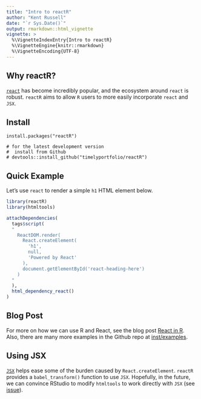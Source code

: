 ```yaml
---
title: "Intro to reactR"
author: "Kent Russell"
date: "`r Sys.Date()`"
output: rmarkdown::html_vignette
vignette: >
  %\VignetteIndexEntry{Intro to reactR}
  %\VignetteEngine{knitr::rmarkdown}
  %\VignetteEncoding{UTF-8}
---
```


## Why reactR?

[`react`](https://facebook.github.io/react/) has become incredibly popular, and the ecosystem around `react` is robust.  `reactR` aims to allow `R` users to more easily incorporate `react` and `JSX`.

## Install

```
install.packages("reactR")

# for the latest development version
#  install from Github
# devtools::install_github("timelyportfolio/reactR")
```

## Quick Example

Let's use `react` to render a simple `h1` HTML element below.

<div id="react-heading-here"></div>

```r
library(reactR)
library(htmltools)

attachDependencies(
  tags$script(
  "
    ReactDOM.render(
      React.createElement(
        'h1',
        null,
        'Powered by React'
      ),
      document.getElementById('react-heading-here')
    )
  "
  ),
  html_dependency_react()
)
```

## Blog Post

For more on how we can use R and React, see the blog post [React in R](http://www.jsinr.me/2017/11/19/react-in-r/).  Also, there are many more examples in the Github repo at [inst/examples](https://github.com/timelyportfolio/reactR/tree/master/inst/examples).

## Using JSX

[`JSX`](https://facebook.github.io/react/docs/jsx-in-depth.html) helps ease some of the burden caused by `React.createElement`.  `reactR` provides a `babel_transform()` function to use `JSX`.  Hopefully, in the future, we can convince RStudio to modify `htmltools` to work directly with `JSX` (see [issue](https://github.com/rstudio/htmltools/pull/72)).
